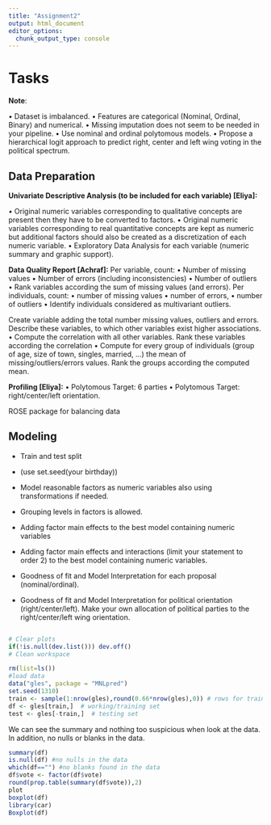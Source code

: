 ```yaml
---
title: "Assignment2"
output: html_document
editor_options: 
  chunk_output_type: console
---
```


# Tasks

**Note**:

• Dataset is imbalanced.
• Features are categorical (Nominal, Ordinal, Binary) and numerical.
• Missing imputation does not seem to be needed in your pipeline.
• Use nominal and ordinal polytomous models.
• Propose a hierarchical logit approach to predict right, center and left wing voting in the
political spectrum.

## Data Preparation

**Univariate Descriptive Analysis (to be included for each variable) [Eliya]:**

• Original numeric variables corresponding to qualitative concepts are present then they
have to be converted to factors.
• Original numeric variables corresponding to real quantitative concepts are kept as numeric
but additional factors should also be created as a discretization of each numeric variable.
• Exploratory Data Analysis for each variable (numeric summary and graphic support).

**Data Quality Report [Achraf]:**
Per variable, count:
• Number of missing values
• Number of errors (including inconsistencies)
• Number of outliers
• Rank variables according the sum of missing values (and errors).
Per individuals, count:
• number of missing values
• number of errors,
• number of outliers
• Identify individuals considered as multivariant outliers.

Create variable adding the total number missing values, outliers and errors. Describe these
variables, to which other variables exist higher associations.
• Compute the correlation with all other variables. Rank these variables according the
correlation
• Compute for every group of individuals (group of age, size of town, singles, married, ...) the
mean of missing/outliers/errors values. Rank the groups according the computed mean.

**Profiling [Eliya]:**
• Polytomous Target: 6 parties
• Polytomous Target: right/center/left orientation.

ROSE package for balancing data

## Modeling

-   Train and test split

-   (use set.seed(your birthday))

```{=html}
<!-- -->
```
-   Model reasonable factors as numeric variables also using transformations if needed.

-   Grouping levels in factors is allowed.

-   Adding factor main effects to the best model containing numeric variables

-   Adding factor main effects and interactions (limit your statement to order 2) to the best
    model containing numeric variables.

-   Goodness of fit and Model Interpretation for each proposal (nominal/ordinal).

-   Goodness of fit and Model Interpretation for political orientation (right/center/left). Make
    your own allocation of political parties to the right/center/left wing orientation.

```r

```

```r
# Clear plots
if(!is.null(dev.list())) dev.off()
# Clean workspace
```

```r
rm(list=ls())
#load data
data("gles", package = "MNLpred")
set.seed(1310)
train <- sample(1:nrow(gles),round(0.66*nrow(gles),0)) # rows for training
df <- gles[train,]  # working/training set
test <- gles[-train,]  # testing set
```

We can see the summary and nothing too suspicious when look at the data. In addition, no nulls or blanks in the data.

```r
summary(df)
is.null(df) #no nulls in the data
which(df=="") #no blanks found in the data
df$vote <- factor(df$vote)
round(prop.table(summary(df$vote)),2)
plot
boxplot(df)
library(car)
Boxplot(df)
```
